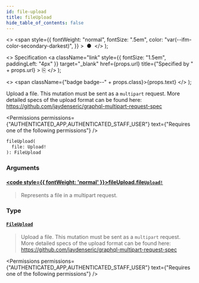 ```yaml
---
id: file-upload
title: fileUpload
hide_table_of_contents: false
---
```


  <>
    <span
      style={{
        fontWeight: "normal",
        fontSize: ".5em",
        color: "var(--ifm-color-secondary-darkest)",
      }}
    >
      &nbsp;●&nbsp;
    </span>
  </>
);

  <>
    Specification
    <a
      className="link"
      style={{ fontSize: "1.5em", paddingLeft: "4px" }}
      target="\_blank"
      href={props.url}
      title={"Specified by " + props.url}
    >
      ⎘
    </a>
  </>
);

  <>
    <span className={"badge badge--" + props.class}>{props.text}</span>
  </>
);

Upload a file. This mutation must be sent as a `multipart` request. More detailed specs of the upload format can be found here: https://github.com/jaydenseric/graphql-multipart-request-spec

<Permissions
  permissions={"AUTHENTICATED_APP,AUTHENTICATED_STAFF_USER"}
  text={"Requires one of the following permissions"}
/>

```graphql
fileUpload(
  file: Upload!
): FileUpload
```

### Arguments

#### [<code style={{ fontWeight: 'normal' }}>fileUpload.<b>file</b></code>](#)<Bullet />[`Upload!`](../../../api-reference/miscellaneous/scalars/upload) <Badge class="secondary" text="non-null"/> <Badge class="secondary" text="scalar"/> <Badge class="secondary" text="miscellaneous"/>

> Represents a file in a multipart request.

### Type

#### [`FileUpload`](../../../api-reference/miscellaneous/objects/file-upload) <Badge class="secondary" text="object"/> <Badge class="secondary" text="miscellaneous"/>

> Upload a file. This mutation must be sent as a `multipart` request. More detailed specs of the upload format can be found here: https://github.com/jaydenseric/graphql-multipart-request-spec

<Permissions
  permissions={"AUTHENTICATED_APP,AUTHENTICATED_STAFF_USER"}
  text={"Requires one of the following permissions"}
/>

>

